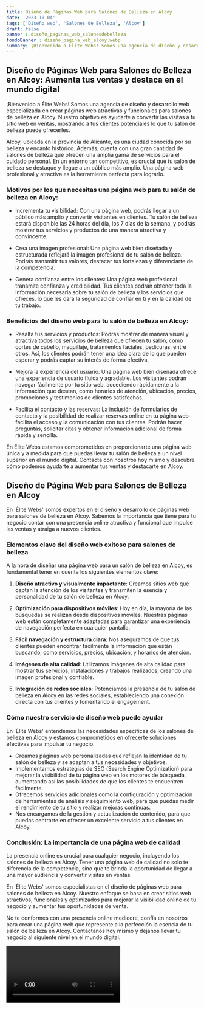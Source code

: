 ```yaml
---
title: Diseño de Páginas Web para Salones de Belleza en Alcoy
date: '2023-10-04'
tags: ['Diseño web', 'Salones de Belleza', 'Alcoy']
draft: false
banner : diseño_paginas_web_salonesdebelleza
fondoBanner : diseño_pagina_web_alcoy.webp
summary: ¡Bienvenido a Élite Webs! Somos una agencia de diseño y desarrollo web especializada en crear páginas web atractivas y funcionales para salones de belleza en Alcoy. Nuestro objetivo es ayudarte a convertir las visitas a tu sitio web en ventas, mostrando a tus clientes potenciales lo que tu salón de belleza puede ofrecerles. 
---
```


## **Diseño de Páginas Web para Salones de Belleza en Alcoy: Aumenta tus ventas y destaca en el mundo digital**

¡Bienvenido a Élite Webs! Somos una agencia de diseño y desarrollo web especializada en crear páginas web atractivas y funcionales para salones de belleza en Alcoy. Nuestro objetivo es ayudarte a convertir las visitas a tu sitio web en ventas, mostrando a tus clientes potenciales lo que tu salón de belleza puede ofrecerles. 

Alcoy, ubicada en la provincia de Alicante, es una ciudad conocida por su belleza y encanto histórico. Además, cuenta con una gran cantidad de salones de belleza que ofrecen una amplia gama de servicios para el cuidado personal. En un entorno tan competitivo, es crucial que tu salón de belleza se destaque y llegue a un público más amplio. Una página web profesional y atractiva es la herramienta perfecta para lograrlo.

### Motivos por los que necesitas una página web para tu salón de belleza en Alcoy:

- Incrementa tu visibilidad: Con una página web, podrás llegar a un público más amplio y convertir visitantes en clientes. Tu salón de belleza estará disponible las 24 horas del día, los 7 días de la semana, y podrás mostrar tus servicios y productos de una manera atractiva y convincente.

- Crea una imagen profesional: Una página web bien diseñada y estructurada reflejará la imagen profesional de tu salón de belleza. Podrás transmitir tus valores, destacar tus fortalezas y diferenciarte de la competencia.

- Genera confianza entre los clientes: Una página web profesional transmite confianza y credibilidad. Tus clientes podrán obtener toda la información necesaria sobre tu salón de belleza y los servicios que ofreces, lo que les dará la seguridad de confiar en ti y en la calidad de tu trabajo.

### Beneficios del diseño web para tu salón de belleza en Alcoy:

- Resalta tus servicios y productos: Podrás mostrar de manera visual y atractiva todos los servicios de belleza que ofrecen tu salón, como cortes de cabello, maquillaje, tratamientos faciales, pedicuras, entre otros. Así, los clientes podrán tener una idea clara de lo que pueden esperar y podrás captar su interés de forma efectiva.

- Mejora la experiencia del usuario: Una página web bien diseñada ofrece una experiencia de usuario fluida y agradable. Los visitantes podrán navegar fácilmente por tu sitio web, accediendo rápidamente a la información que desean, como horarios de atención, ubicación, precios, promociones y testimonios de clientes satisfechos.

- Facilita el contacto y las reservas: La inclusión de formularios de contacto y la posibilidad de realizar reservas online en tu página web facilita el acceso y la comunicación con tus clientes. Podrán hacer preguntas, solicitar citas y obtener información adicional de forma rápida y sencilla.

En Élite Webs estamos comprometidos en proporcionarte una página web única y a medida para que puedas llevar tu salón de belleza a un nivel superior en el mundo digital. Contacta con nosotros hoy mismo y descubre cómo podemos ayudarte a aumentar tus ventas y destacarte en Alcoy.

<GifSeo />

<Cta />

## Diseño de Página Web para Salones de Belleza en Alcoy

En 'Élite Webs' somos expertos en el diseño y desarrollo de páginas web para salones de belleza en Alcoy. Sabemos la importancia que tiene para tu negocio contar con una presencia online atractiva y funcional que impulse las ventas y atraiga a nuevos clientes. 

### Elementos clave del diseño web exitoso para salones de belleza

A la hora de diseñar una página web para un salón de belleza en Alcoy, es fundamental tener en cuenta los siguientes elementos clave:

1. **Diseño atractivo y visualmente impactante**: Creamos sitios web que captan la atención de los visitantes y transmiten la esencia y personalidad de tu salón de belleza en Alcoy.

2. **Optimización para dispositivos móviles**: Hoy en día, la mayoría de las búsquedas se realizan desde dispositivos móviles. Nuestras páginas web están completamente adaptadas para garantizar una experiencia de navegación perfecta en cualquier pantalla.

3. **Fácil navegación y estructura clara**: Nos aseguramos de que tus clientes pueden encontrar fácilmente la información que están buscando, como servicios, precios, ubicación, y horarios de atención.

4. **Imágenes de alta calidad**: Utilizamos imágenes de alta calidad para mostrar tus servicios, instalaciones y trabajos realizados, creando una imagen profesional y confiable.

5. **Integración de redes sociales**: Potenciamos la presencia de tu salón de belleza en Alcoy en las redes sociales, estableciendo una conexión directa con tus clientes y fomentando el engagement.

### Cómo nuestro servicio de diseño web puede ayudar

En 'Élite Webs' entendemos las necesidades específicas de los salones de belleza en Alcoy y estamos comprometidos en ofrecerte soluciones efectivas para impulsar tu negocio.

- Creamos páginas web personalizadas que reflejan la identidad de tu salón de belleza y se adaptan a tus necesidades y objetivos.
- Implementamos estrategias de SEO (Search Engine Optimization) para mejorar la visibilidad de tu página web en los motores de búsqueda, aumentando así las posibilidades de que los clientes te encuentren fácilmente.
- Ofrecemos servicios adicionales como la configuración y optimización de herramientas de análisis y seguimiento web, para que puedas medir el rendimiento de tu sitio y realizar mejoras continuas.
- Nos encargamos de la gestión y actualización de contenido, para que puedas centrarte en ofrecer un excelente servicio a tus clientes en Alcoy.

### Conclusión: La importancia de una página web de calidad

La presencia online es crucial para cualquier negocio, incluyendo los salones de belleza en Alcoy. Tener una página web de calidad no solo te diferencia de la competencia, sino que te brinda la oportunidad de llegar a una mayor audiencia y convertir visitas en ventas.

En 'Élite Webs' somos especialistas en el diseño de páginas web para salones de belleza en Alcoy. Nuestro enfoque se basa en crear sitios web atractivos, funcionales y optimizados para mejorar la visibilidad online de tu negocio y aumentar tus oportunidades de venta.

No te conformes con una presencia online mediocre, confía en nosotros para crear una página web que represente a la perfección la esencia de tu salón de belleza en Alcoy. Contáctanos hoy mismo y déjanos llevar tu negocio al siguiente nivel en el mundo digital.

<Video />

<CtaBot job='Salones de Belleza' city='Alcoy'/>

<Gmaps query='Alcoy+españa+maps' />